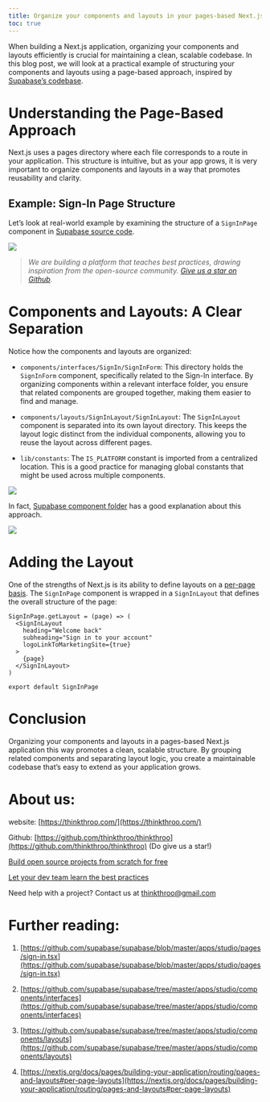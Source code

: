 ```yaml
---
title: Organize your components and layouts in your pages-based Next.js application this way.
toc: true
---
```


When building a Next.js application, organizing your components and layouts efficiently is crucial for maintaining a clean, scalable codebase. In this blog post, we will look at a practical example of structuring your components and layouts using a page-based approach, inspired by [Supabase’s codebase](https://github.com/supabase/supabase/blob/master/apps/studio/pages/sign-in.tsx).

# **Understanding the Page-Based Approach**

Next.js uses a pages directory where each file corresponds to a route in your application. This structure is intuitive, but as your app grows, it is very important to organize components and layouts in a way that promotes reusability and clarity.

## **Example: Sign-In Page Structure**

Let’s look at real-world example by examining the structure of a `SignInPage` component in [Supabase source code](https://github.com/supabase/supabase/blob/master/apps/studio/pages/sign-in.tsx).

![](https://miro.medium.com/v2/resize:fit:875/1*CK6fCYcelMlQct4ofriCoQ.png)

> *We are building a platform that teaches best practices, drawing inspiration from the open-source community.* [*Give us a star on Github*](https://github.com/thinkthroo/thinkthroo)*.*

# **Components and Layouts: A Clear Separation**

Notice how the components and layouts are organized:

* `components/interfaces/SignIn/SignInForm`: This directory holds the `SignInForm` component, specifically related to the Sign-In interface. By organizing components within a relevant interface folder, you ensure that related components are grouped together, making them easier to find and manage.
    
* `components/layouts/SignInLayout/SignInLayout`: The `SignInLayout` component is separated into its own layout directory. This keeps the layout logic distinct from the individual components, allowing you to reuse the layout across different pages.
    
* `lib/constants`: The `IS_PLATFORM` constant is imported from a centralized location. This is a good practice for managing global constants that might be used across multiple components.
    

[![](https://miro.medium.com/v2/resize:fit:875/0*QlUA8-jvrCQnSBIJ.png)](https://app.thinkthroo.com/best-practices)

In fact, [Supabase component folder](https://github.com/supabase/supabase/tree/master/apps/studio/components) has a good explanation about this approach.

[![](https://miro.medium.com/v2/resize:fit:875/1*KFOZ9Dwmp4G8vMvITn9C2Q.png)](https://github.com/supabase/supabase/tree/master/apps/studio/components)

# **Adding the Layout**

One of the strengths of Next.js is its ability to define layouts on a [per-page basis](https://nextjs.org/docs/pages/building-your-application/routing/pages-and-layouts#per-page-layouts). The `SignInPage` component is wrapped in a `SignInLayout` that defines the overall structure of the page:

```plaintext
SignInPage.getLayout = (page) => (
  <SignInLayout
    heading="Welcome back"
    subheading="Sign in to your account"
    logoLinkToMarketingSite={true}
  >
    {page}
  </SignInLayout>
)

export default SignInPage
```

# **Conclusion**

Organizing your components and layouts in a pages-based Next.js application this way promotes a clean, scalable structure. By grouping related components and separating layout logic, you create a maintainable codebase that’s easy to extend as your application grows.

# **About us:**

website: [https://thinkthroo.com/](https://thinkthroo.com/)

Github: [https://github.com/thinkthroo/thinkthroo](https://github.com/thinkthroo/thinkthroo) (Do give us a star!)

[Build open source projects from scratch for free](https://app.thinkthroo.com/build-from-scratch)

[Let your dev team learn the best practices](https://app.thinkthroo.com/best-practices)

Need help with a project? Contact us at thinkthroo@gmail.com

# **Further reading:**

1. [https://github.com/supabase/supabase/blob/master/apps/studio/pages/sign-in.tsx](https://github.com/supabase/supabase/blob/master/apps/studio/pages/sign-in.tsx)
    
2. [https://github.com/supabase/supabase/tree/master/apps/studio/components/interfaces](https://github.com/supabase/supabase/tree/master/apps/studio/components/interfaces)
    
3. [https://github.com/supabase/supabase/tree/master/apps/studio/components/layouts](https://github.com/supabase/supabase/tree/master/apps/studio/components/layouts)
    
4. [https://nextjs.org/docs/pages/building-your-application/routing/pages-and-layouts#per-page-layouts](https://nextjs.org/docs/pages/building-your-application/routing/pages-and-layouts#per-page-layouts)
